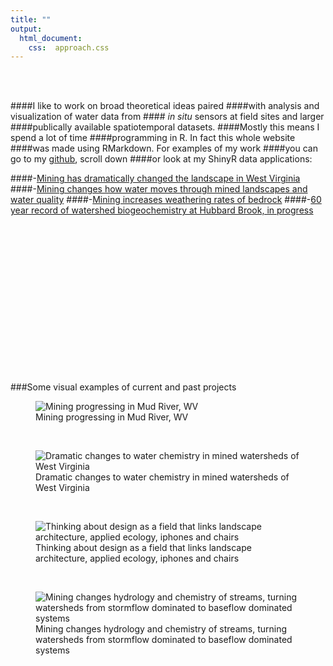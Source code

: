```yaml
---
title: ""
output:
  html_document:
    css:  approach.css
---
```

<br>
<br>

####I like to work on broad theoretical ideas paired
####with analysis and visualization of water data from 
#### *in situ* sensors at field sites and larger 
####publically available spatiotemporal datasets.
####Mostly this means I spend a lot of time 
####programming in R. In fact this whole website 
####was made using RMarkdown. For examples of my work
####you can go to my [github](https://github.com/matthewross07), scroll down
####or look at my ShinyR data applications:

####-[Mining has dramatically changed the landscape in West Virginia](http://mtm-explore.web.duke.edu/)
####-[Mining changes how water moves through mined landscapes and water quality](http://mtm-hydro.web.duke.edu/)
####-[Mining increases weathering rates of bedrock](http://mtm-weathering.web.duke.edu/)
####-[60 year record of watershed biogeochemistry at Hubbard Brook, in progress](http://hubbardbrook-web.duke.edu/)
  
<br>
<br>
<br>
<br>
<br>
<br>
<br>
<br>
<br>
<br>
<br>
<br>
<br>
<br>

###Some visual examples of current and past projects
<div id='gif'>
![Mining progressing in Mud River, WV](images/MR.gif)
</div>

<br>


![Dramatic changes to water chemistry in mined watersheds of West Virginia](images/2.SampleAnalysis.png)

<br>


![Thinking about design as a field that links landscape architecture, applied ecology, iphones and chairs](images/design.png)

<br>

![Mining changes hydrology and chemistry of streams, turning watersheds from stormflow dominated to baseflow dominated systems](images/runoff.png)




